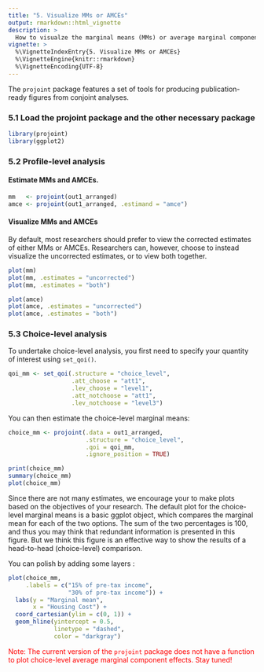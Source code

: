 ```yaml
---
title: "5. Visualize MMs or AMCEs"
output: rmarkdown::html_vignette
description: >
  How to visualze the marginal means (MMs) or average marginal component effects (AMCEs)
vignette: >
  %\VignetteIndexEntry{5. Visualize MMs or AMCEs}
  %\VignetteEngine{knitr::rmarkdown}
  %\VignetteEncoding{UTF-8}
---
```


The `projoint` package features a set of tools for producing publication-ready figures from conjoint analyses.

### 5.1 Load the projoint package and the other necessary package

```r
library(projoint)
library(ggplot2)
```

### 5.2 Profile-level analysis

#### Estimate MMs and AMCEs.

```r
mm   <- projoint(out1_arranged) 
amce <- projoint(out1_arranged, .estimand = "amce")
```

#### Visualize MMs and AMCEs

By default, most researchers should prefer to view the corrected estimates of either MMs or AMCEs. Researchers can, however, choose to instead visualize the uncorrected estimates, or to view both together.

```r
plot(mm)
plot(mm, .estimates = "uncorrected")
plot(mm, .estimates = "both")
```

```r
plot(amce)
plot(amce, .estimates = "uncorrected")
plot(amce, .estimates = "both")
```

### 5.3 Choice-level analysis

To undertake choice-level analysis, you first need to specify your quantity of interest using `set_qoi()`.
```r
qoi_mm <- set_qoi(.structure = "choice_level", 
                  .att_choose = "att1", 
                  .lev_choose = "level1", 
                  .att_notchoose = "att1", 
                  .lev_notchoose = "level3")
```
You can then estimate the choice-level marginal means:
```r
choice_mm <- projoint(.data = out1_arranged, 
                      .structure = "choice_level", 
                      .qoi = qoi_mm, 
                      .ignore_position = TRUE)

print(choice_mm)
summary(choice_mm)
plot(choice_mm)
```

Since there are not many estimates, we encourage your to make plots based on the objectives of your research. The default plot for the choice-level marginal means is a basic ggplot object, which compares the marginal mean for each of the two options. The sum of the two percentages is 100, and thus you may think that redundant information is presented in this figure. But we think this figure is an effective way to show the results of a head-to-head (choice-level) comparison.

You can polish by adding some layers :
```r
plot(choice_mm,
     .labels = c("15% of pre-tax income", 
                 "30% of pre-tax income")) +
  labs(y = "Marginal mean",
       x = "Housing Cost") +
  coord_cartesian(ylim = c(0, 1)) +
  geom_hline(yintercept = 0.5, 
             linetype = "dashed", 
             color = "darkgray")

```

<span style="color:red">Note: The current version of the `projoint` package does not have a function to plot choice-level average marginal component effects. Stay tuned!</span> 
